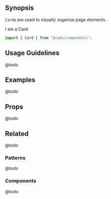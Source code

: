 
## Synopsis

`Card`s are used to visually organize page elements.

<DemoCard className="mt-2 mb-4 p-3">
  <div style={{ position: 'relative' }}>
    <Card className="mb-0">
      I am a Card
    </Card>
  </div>
</DemoCard>

```jsx
import { Card } from '@cwds/components';
```

## Usage Guidelines

@todo

## Examples

@todo

## Props

@todo

## Related

@todo

### Patterns

@todo

### Components

@todo
